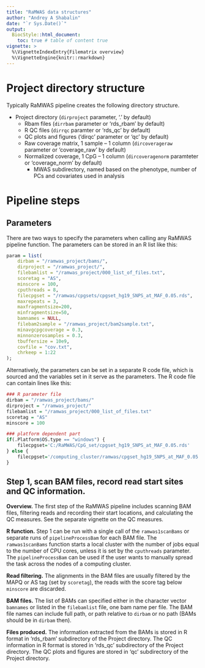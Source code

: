 ```yaml
---
title: "RaMWAS data structures"
author: "Andrey A Shabalin"
date: "`r Sys.Date()`"
output:
  BiocStyle::html_document:
    toc: true # table of content true
vignette: >
  %\VignetteIndexEntry{Filematrix overview}
  %\VignetteEngine{knitr::rmarkdown}
---
```


# Project directory structure

Typically RaMWAS pipeline creates the following directory structure.

* Project directory (`dirproject` parameter, '.' by default)
    * Rbam files (`dirrbam` parameter or 'rds_rbam' by default)
    * R QC files (`dirrqc` paramter or 'rds_qc' by default)
    * QC plots and figures ('dirqc' parameter or 'qc' by default)
    * Raw coverage matrix, 1 sample -- 1 column (`dircoverageraw` parameter or 'coverage_raw' by default)
    * Normalized coverage, 1 CpG -- 1 column (`dircoveragenorm` paramteter or 'coverage_norm' by default)
        * MWAS subdirectory, named based on the phenotype, number of PCs and covariates used in analysis

# Pipeline steps

## Parameters

There are two ways to specify the parameters when calling any RaMWAS pipeline function.
The parameters can be stored in an R list like this:

```r
param = list(
	dirbam = "/ramwas_project/bams/",
	dirproject = "/ramwas_project/",
	filebamlist = "/ramwas_project/000_list_of_files.txt",
	scoretag = "AS",
	minscore = 100,
	cputhreads = 8,
	filecpgset = "/ramwas/cpgsets/cpgset_hg19_SNPS_at_MAF_0.05.rds",
	maxrepeats = 3,
	maxfragmentsize=200,
	minfragmentsize=50,
	bamnames = NULL,
	filebam2sample = "/ramwas_project/bam2sample.txt",
	minavgcpgcoverage = 0.3,
	minnonzerosamples = 0.3,
	tbuffersize = 10e9,
	covfile = "cov.txt",
	chrkeep = 1:22
);
```

Alternatively, the parameters can be set in a separate R code file, which is sourced and the variables set in it serve as the parameters.
The R code file can contain lines like this:

```r
### R parameter file
dirbam = "/ramwas_project/bams/"
dirproject = "/ramwas_project/"
filebamlist = "/ramwas_project/000_list_of_files.txt"
scoretag = "AS"
minscore = 100

### platform dependent part
if(.Platform$OS.type == "windows") {
	filecpgset='C:/RaMWAS/CpG_set/cpgset_hg19_SNPS_at_MAF_0.05.rds'
} else {
	filecpgset='/computing_cluster/ramwas/cpgset_hg19_SNPS_at_MAF_0.05.rds'
}


```

## Step 1, scan BAM files, record read start sites and QC information.

**Overview.** The first step of the RaMWAS pipeline includes scanning BAM files, filtering reads and recording their start locations, and calculating the QC measures.
See the separate vignette on the QC measures.

**R function.** Step 1 can be run with a single call of the `ramwas1scanBams` or separate runs of `pipelineProcessBam` for each BAM file.
The `ramwas1scanBams` function starts a local cluster with the number of jobs equal to the number of CPU cores, unless it is set by the `cputhreads` parameter.
The `pipelineProcessBam` can be used if the user wants to manually spread the task across the nodes of a computing cluster.

**Read filtering.** The alignments in the BAM files are usually filtered by the MAPQ or AS tag (set by `scoretag`), the reads with the score tag below `minscore` are discarded.

**BAM files.** The list of BAMs can specified either in the character vector `bamnames` or listed in the `filebamlist` file, one bam name per file.
The BAM file names can include full path, or path relative to `dirbam` or no path (BAMs should be in `dirbam` then).

**Files produced.** The information extracted from the BAMs is stored in R format in 'rds_rbam' subdirectory of the Project directory. The QC information in R format is stored in 'rds_qc' subdirectory of the Project directory. The QC plots and figures are stored in 'qc' subdirectory of the Project directory.














